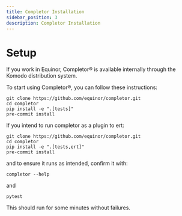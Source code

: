```yaml
---
title: Completor Installation
sidebar_position: 3
description: Completor Installation
---
```


# Setup

If you work in Equinor, Completor® is available internally through the Komodo distribution system.

To start using Completor®, you can follow these instructions:
```shell
git clone https://github.com/equinor/completor.git
cd completor
pip install -e ".[tests]"
pre-commit install
```

If you intend to run completor as a plugin to ert:
```shell
git clone https://github.com/equinor/completor.git
cd completor
pip install -e ".[tests,ert]"
pre-commit install
```
and to ensure it runs as intended, confirm it with:
```shell
completor --help
```
and
```shell
pytest
```
This should run for some minutes without failures.
